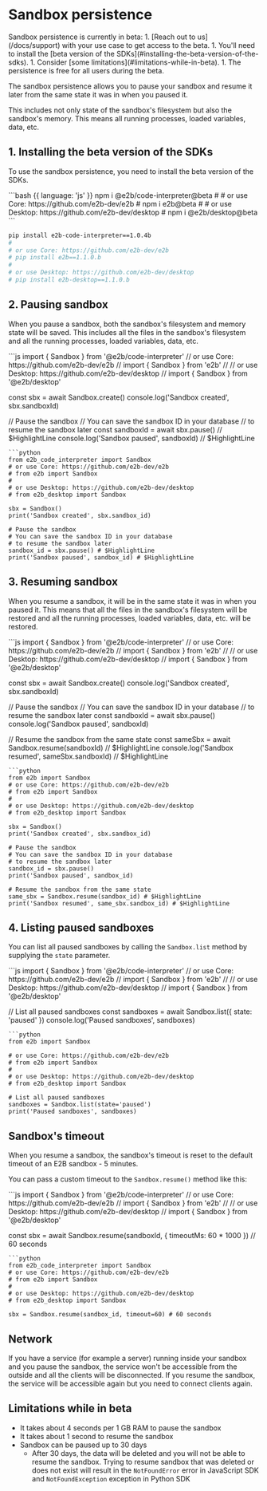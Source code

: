 # Sandbox persistence

<Note>
Sandbox persistence is currently in beta:
1. [Reach out to us](/docs/support) with your use case to get access to the beta.
1. You'll need to install the [beta version of the SDKs](#installing-the-beta-version-of-the-sdks).
1. Consider [some limitations](#limitations-while-in-beta).
1. The persistence is free for all users during the beta.
</Note>

The sandbox persistence allows you to pause your sandbox and resume it later from the same state it was in when you paused it.

This includes not only state of the sandbox's filesystem but also the sandbox's memory. This means all running processes, loaded variables, data, etc.

## 1. Installing the beta version of the SDKs
To use the sandbox persistence, you need to install the beta version of the SDKs.

<CodeGroup>
```bash {{ language: 'js' }}
npm i @e2b/code-interpreter@beta
#
# or use Core: https://github.com/e2b-dev/e2b
# npm i e2b@beta
#
# or use Desktop: https://github.com/e2b-dev/desktop
# npm i @e2b/desktop@beta
```

```bash {{ language: 'python' }}
pip install e2b-code-interpreter==1.0.4b
#
# or use Core: https://github.com/e2b-dev/e2b
# pip install e2b==1.1.0.b
#
# or use Desktop: https://github.com/e2b-dev/desktop
# pip install e2b-desktop==1.1.0.b
```
</CodeGroup>


## 2. Pausing sandbox
When you pause a sandbox, both the sandbox's filesystem and memory state will be saved. This includes all the files in the sandbox's filesystem and all the running processes, loaded variables, data, etc.

<CodeGroup>
```js
import { Sandbox } from '@e2b/code-interpreter'
// or use Core: https://github.com/e2b-dev/e2b
// import { Sandbox } from 'e2b'
//
// or use Desktop: https://github.com/e2b-dev/desktop
// import { Sandbox } from '@e2b/desktop'

const sbx = await Sandbox.create()
console.log('Sandbox created', sbx.sandboxId)

// Pause the sandbox
// You can save the sandbox ID in your database
// to resume the sandbox later
const sandboxId = await sbx.pause() // $HighlightLine
console.log('Sandbox paused', sandboxId) // $HighlightLine
```
```python
from e2b_code_interpreter import Sandbox
# or use Core: https://github.com/e2b-dev/e2b
# from e2b import Sandbox
#
# or use Desktop: https://github.com/e2b-dev/desktop
# from e2b_desktop import Sandbox

sbx = Sandbox()
print('Sandbox created', sbx.sandbox_id)

# Pause the sandbox
# You can save the sandbox ID in your database
# to resume the sandbox later
sandbox_id = sbx.pause() # $HighlightLine
print('Sandbox paused', sandbox_id) # $HighlightLine
```
</CodeGroup>


## 3. Resuming sandbox
When you resume a sandbox, it will be in the same state it was in when you paused it.
This means that all the files in the sandbox's filesystem will be restored and all the running processes, loaded variables, data, etc. will be restored.

<CodeGroup>
```js
import { Sandbox } from '@e2b/code-interpreter'
// or use Core: https://github.com/e2b-dev/e2b
// import { Sandbox } from 'e2b'
//
// or use Desktop: https://github.com/e2b-dev/desktop
// import { Sandbox } from '@e2b/desktop'

const sbx = await Sandbox.create()
console.log('Sandbox created', sbx.sandboxId)

// Pause the sandbox
// You can save the sandbox ID in your database
// to resume the sandbox later
const sandboxId = await sbx.pause()
console.log('Sandbox paused', sandboxId)

// Resume the sandbox from the same state
const sameSbx = await Sandbox.resume(sandboxId) // $HighlightLine
console.log('Sandbox resumed', sameSbx.sandboxId) // $HighlightLine
```
```python
from e2b import Sandbox
# or use Core: https://github.com/e2b-dev/e2b
# from e2b import Sandbox
#
# or use Desktop: https://github.com/e2b-dev/desktop
# from e2b_desktop import Sandbox

sbx = Sandbox()
print('Sandbox created', sbx.sandbox_id)

# Pause the sandbox
# You can save the sandbox ID in your database
# to resume the sandbox later
sandbox_id = sbx.pause()
print('Sandbox paused', sandbox_id)

# Resume the sandbox from the same state
same_sbx = Sandbox.resume(sandbox_id) # $HighlightLine
print('Sandbox resumed', same_sbx.sandbox_id) # $HighlightLine
```
</CodeGroup>

## 4. Listing paused sandboxes
You can list all paused sandboxes by calling the `Sandbox.list` method by supplying the `state` parameter.

<CodeGroup>
```js
import { Sandbox } from '@e2b/code-interpreter'
// or use Core: https://github.com/e2b-dev/e2b
// import { Sandbox } from 'e2b'
//
// or use Desktop: https://github.com/e2b-dev/desktop
// import { Sandbox } from '@e2b/desktop'

// List all paused sandboxes
const sandboxes = await Sandbox.list({ state: 'paused' })
console.log('Paused sandboxes', sandboxes)
```
```python
from e2b import Sandbox

# or use Core: https://github.com/e2b-dev/e2b
# from e2b import Sandbox
#
# or use Desktop: https://github.com/e2b-dev/desktop
# from e2b_desktop import Sandbox

# List all paused sandboxes
sandboxes = Sandbox.list(state='paused')
print('Paused sandboxes', sandboxes)
```
</CodeGroup>

## Sandbox's timeout
When you resume a sandbox, the sandbox's timeout is reset to the default timeout of an E2B sandbox - 5 minutes.


You can pass a custom timeout to the `Sandbox.resume()` method like this:

<CodeGroup>
```js
import { Sandbox } from '@e2b/code-interpreter'
// or use Core: https://github.com/e2b-dev/e2b
// import { Sandbox } from 'e2b'
//
// or use Desktop: https://github.com/e2b-dev/desktop
// import { Sandbox } from '@e2b/desktop'

const sbx = await Sandbox.resume(sandboxId, { timeoutMs: 60 * 1000 }) // 60 seconds
```
```python
from e2b_code_interpreter import Sandbox
# or use Core: https://github.com/e2b-dev/e2b
# from e2b import Sandbox
#
# or use Desktop: https://github.com/e2b-dev/desktop
# from e2b_desktop import Sandbox

sbx = Sandbox.resume(sandbox_id, timeout=60) # 60 seconds
```
</CodeGroup>

## Network
If you have a service (for example a server) running inside your sandbox and you pause the sandbox, the service won't be accessible from the outside and all the clients will be disconnected.
If you resume the sandbox, the service will be accessible again but you need to connect clients again.


## Limitations while in beta
- It takes about 4 seconds per 1 GB RAM to pause the sandbox
- It takes about 1 second to resume the sandbox
- Sandbox can be paused up to 30 days
  - After 30 days, the data will be deleted and you will not be able to resume the sandbox. Trying to resume sandbox that was deleted or does not exist will result in the `NotFoundError` error in JavaScript SDK and `NotFoundException` exception in Python SDK
